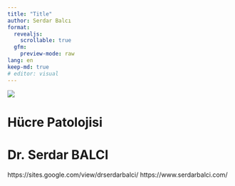 ```yaml
---
title: "Title"
author: Serdar Balcı
format:
  revealjs:
    scrollable: true
  gfm:
    preview-mode: raw
lang: en
keep-md: true
# editor: visual
---
```


![](./img-local/Hucre-Patolojisi-web0.jpg)

# Hücre Patolojisi

# Dr. Serdar BALCI
https://sites.google.com/view/drserdarbalci/
https://www.serdarbalci.com/

